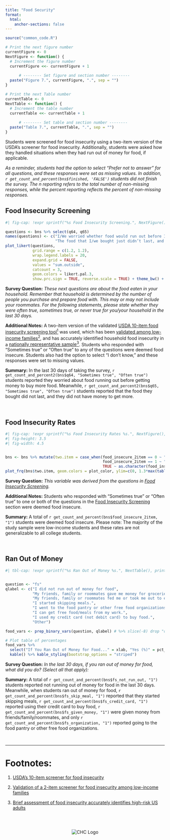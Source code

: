 ```yaml
---
title: "Food Security"
format:
  html:
    anchor-sections: false
---
```


```r
source("common_code.R")

# Print the next figure number
currentFigure <- 0
NextFigure <- function() {
  # Increment the figure number
  currentFigure <<- currentFigure + 1
  
      # -------- Set figure and section number --------
  paste("Figure 7.", currentFigure, ".", sep = "")
}

# Print the next Table number
currentTable <- 0
NextTable <- function() {
  # Increment the table number
  currentTable <<- currentTable + 1
  
      # -------- Set table and section number --------
  paste("Table 7.", currentTable, ".", sep = "")
}

```

Students were screened for food insecurity using a two-item version of the USDA's screener for food insecurity. Additionally, students were asked how they handled situations when they had run out of money for food, if applicable. 


*As a reminder, students had the option to select "Prefer not to answer" for all questions, and these responses were set as missing values. In addition, `r get_count_and_percent(bns$finished, 'FALSE')` students did not finish the survey. The n reporting refers to the total number of non-missing responses, while the percent reporting reflects the percent of non-missing responses.*

## Food Insecurity Screening {#Food-Insecurity-Screening}


```r
#| fig-cap: !expr sprintf("%s Food Insecurity Screening.", NextFigure())

questions <- bns %>% select(q64, q65)
names(questions) <- c("I/We worried whether food would run out before I/we got money to buy more.",
                      "The food that I/we bought just didn’t last, and I/we didn’t have money to get more.")
plot_likert(questions,
            grid.range = c(1.2, 1.2),
            wrap.legend.labels = 20,
            expand.grid = FALSE,
            values = "sum.outside",
            catcount = 3,
            geom.colors = likert.pal.3,
            show.prc.sign = TRUE, reverse.scale = TRUE) + theme_bw() + theme(legend.position = "top")
```

**Survey Question:** *These next questions are about the food eaten in your household. Remember that household is determined by the number of people you purchase and prepare food with. This may or may not include your roommates. For the following statements, please state whether they were often true, sometimes true, or never true for you/your household in the last 30 days.*

**Additional Notes:** A two-item version of the validated [USDA 10-item food insecurity screening tool^1^](#Footnotes) was used, which has been [validated among low-income families^2^](#Footnotes), and has accurately identified household food insecurity in a [nationally representative sample^3^](#Footnotes). Students who responded with "Sometimes true" or "Often true" to any of the questions were deemed food insecure. Students also had the option to select "I don't know," and these responses were set to missing values. 

**Summary:** In the last 30 days of taking the survey, `r get_count_and_percent2(bns$q64, "Sometimes true", "Often true")` students reported they worried about food running out before getting money to buy more food. Meanwhile, `r get_count_and_percent2(bns$q65, "Sometimes true", "Often true")` students reported that the food they bought did not last, and they did not have money to get more. 


<br>

## Food Insecurity Rates

::: row
::: col-md-7
```r
#| fig-cap: !expr sprintf("%s Food Insecurity Rates %s.", NextFigure(), print_n_reporting('food_insecure_2item'))
#| fig-height: 3.5
#| fig-width: 4.5


bns <- bns %>% mutate(two.item = case_when(food_insecure_2item == 0 ~ "No",
                                           food_insecure_2item == 1 ~ "Yes",
                                           TRUE ~ as.character(food_insecure_2item)))
plot_frq(bns$two.item, geom.colors = plot_color, ylim=c(0, 1.3*max(table(bns$food_insecure_2item)))) + xlab('Food Insecure') + ylab("Frequency")


```
:::

::: col-md-4

**Survey Question:** *This variable was derived from the questions in [Food Insecurity Screening](#Food-Insecurity-Screening).*

**Additional Notes:** Students who responded with "Sometimes true" or "Often true" to one or both of the questions in the [Food Insecurity Screening](#Food-Insecurity-Screening) section were deemed food insecure.

**Summary:** A total of `r get_count_and_percent(bns$food_insecure_2item, "1")` students were deemed food insecure. Please note: The majority of the study sample were low-income students and these rates are not generalizable to all college students. 

:::
:::

<br>

## Ran Out of Money



```r
#| tbl-cap: !expr sprintf("%s Ran Out of Money %s.", NextTable(), print_n_reporting('fs_not_run_out'))


question <- "fs"
qlabel <- c("I did not run out of money for food",
            "My friends, family or roommates gave me money for groceries.",
            "My friends, family or roommates fed me or took me out to eat.",
            "I started skipping meals.",
            "I went to the food pantry or other free food organizations.",
            "I can get free food/meals from my work.",
            "I used my credit card (not debit card) to buy food.",
            "Other")

food_vars <- prep_binary_vars(question, qlabel) # %>% slice(-8) drop "other" since 0

# Plot table of percentages
food_vars %>% 
  select("If You Ran Out of Money for Food..." = xlab, "Yes (%)" = pct_lab) %>% 
  kable() %>% kable_styling(bootstrap_options = "striped")
```


**Survey Question:** *In the last 30 days, if you ran out of money for food, what did you do? (Select all that apply):*

**Summary:** A total of `r get_count_and_percent(bns$fs_not_run_out, "1")` students reported not running out of money for food in the last 30 days. Meanwhile, when students ran out of money for food, `r get_count_and_percent(bns$fs_skip_meal, "1")` reported that they started skipping meals, `r get_count_and_percent(bns$fs_credit_card, "1")` reported using their credit card to buy food, `r get_count_and_percent(bns$fs_given_money, "1")` were given money from friends/family/roommates, and only `r get_count_and_percent(bns$fs_organization, "1")` reported going to the food pantry or other free food organizations.

<br />

--- 

# Footnotes: {#Footnotes}

1. [USDA's 10-item screener for food insecurity](https://www.ers.usda.gov/media/8279/ad2012.pdf)

2. [Validation of a 2-item screener for food insecurity among low-income families](https://pubmed.ncbi.nlm.nih.gov/20595453/)

3. [Brief assessment of food insecurity accurately identifies high-risk US adults](https://pubmed.ncbi.nlm.nih.gov/28215190/)


<br />



:::: {.columns}

::: {.column width="10%"}

:::

::: {.column width="80%"}
<div style="text-align: center;">

<img src="bns_statewide_logo_array.svg" alt="CHC Logo" width="auto" height="auto">

</div>
:::

::: {.column width="10%"}


:::

::::


